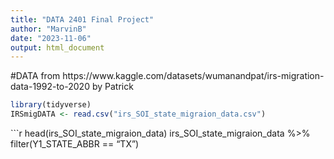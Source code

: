 ```yaml
---
title: "DATA 2401 Final Project"
author: "MarvinB"
date: "2023-11-06"
output: html_document
---
```



#DATA
from
https://www.kaggle.com/datasets/wumanandpat/irs-migration-data-1992-to-2020
by Patrick

```r
library(tidyverse)
IRSmigDATA <- read.csv("irs_SOI_state_migraion_data.csv")
```


```r

head(irs_SOI_state_migraion_data)
irs_SOI_state_migraion_data %>% filter(Y1_STATE_ABBR == "TX")

